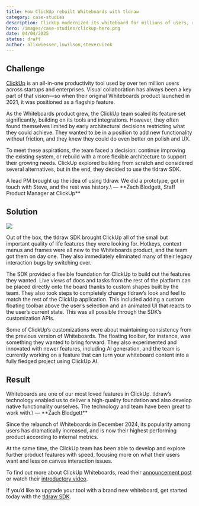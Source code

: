 ```yaml
---
title: How ClickUp rebuilt Whiteboards with tldraw
category: case-studies
description: ClickUp modernized its whiteboard for millions of users, replacing legacy infrastructure with the tldraw SDK.
hero: /images/case-studies/clickup-hero.png
date: 04/04/2025
status: draft
author: alixwiesser,luwilson,steveruizok
---
```


## Challenge

[ClickUp](https://clickup.com/) is an all-in-one productivity tool used by over ten million users across startups and enterprises. Visual collaboration has always been a key part of that vision—so when their original Whiteboards product launched in 2021, it was positioned as a flagship feature.

As the Whiteboards product grew, the ClickUp team scaled its feature set significantly, building on its tools and integrations. However, they often found themselves limited by early architectural decisions restricting what they could achieve. They wanted to be in a position to add new functionality without friction, and they knew they could do even better on polish and UX.

To meet these aspirations, the team faced a decision: continue improving the existing system, or rebuild with a more flexible architecture to support their growing needs. ClickUp explored building from scratch and considered several alternatives, but in the end, they decided to use the tldraw SDK.

<Callout type="quote">
A lead PM brought up the idea of using tldraw. We did a prototype, got in touch with Steve, and the rest was history.\
— **Zach Blodgett, Staff Product Manager at ClickUp**

</Callout>

## Solution

<Image src="/images/case-studies/clickup-content.png" />

Out of the box, the tldraw SDK brought ClickUp all of the small but important quality of life features they were looking for. Hotkeys, context menus and frames were all new to the Whiteboards product, and the team got them on day one. They also immediately eliminated many of their legacy interaction bugs by switching over.

The SDK provided a flexible foundation for ClickUp to build out the features they wanted. Live views of docs and tasks from the rest of the platform can be placed directly onto the board thanks to custom shapes built by the team. They also took steps to completely change tldraw’s look and feel to match the rest of the ClickUp application. This included adding a custom floating toolbar above the user’s selection and an animated UI that reacts to the user’s current state. This was all possible through the SDK’s customization APIs.

Some of ClickUp’s customizations were about maintaining consistency from the previous version of Whiteboards. The floating toolbar, for instance, was something they wanted to bring forward. They also experimented and innovated with newer features, including AI generation, and the team is currently working on a feature that can turn your whiteboard content into a fully fledged project using ClickUp AI.

## Result

<Callout type="quote">
Whiteboards are one of our most loved features in ClickUp. tldraw’s technology enabled us to deliver a high-quality foundation and also develop native functionality ourselves. The technology and team have been great to work with.\
— **Zach Blodgett**

</Callout>

Since the relaunch of Whiteboards in December 2024, its popularity among users has dramatically increased, and is now their highest performing product according to internal metrics.

At the same time, the ClickUp team has been able to develop and explore further product features with speed, focusing more on what their users want and less on canvas interaction issues.

To find out more about ClickUp Whiteboards, read their [announcement post](https://clickup.com/blog/launching-clickup-whiteboards/) or watch their [introductory video](https://www.youtube.com/watch?v=IjLWtKll3To).

<YouTube src="https://www.youtube.com/watch?v=IjLWtKll3To" />

If you’d like to upgrade your tool with a brand new whiteboard, get started today with the [tldraw SDK](https://tldraw.dev/).
